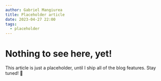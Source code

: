 ```yaml
---
author: Gabriel Mangiurea
title: Placeholder article
date: 2023-04-27 22:00
tags:
  - placeholder
---
```


# Nothing to see here, yet!

This article is just a placeholder, until I ship all of the blog features. Stay tuned! 🥷
